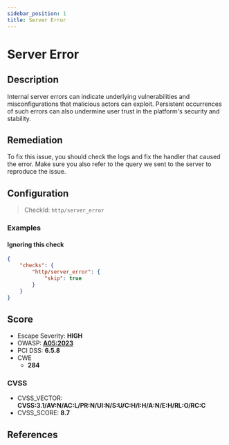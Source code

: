 ```yaml
---
sidebar_position: 1
title: Server Error
---
```


# Server Error

## Description

Internal server errors can indicate underlying vulnerabilities and misconfigurations that malicious actors can exploit. Persistent occurrences of such errors can also undermine user trust in the platform's security and stability.

## Remediation

To fix this issue, you should check the logs and fix the handler that caused the error.
Make sure you also refer to the query we sent to the server to reproduce the issue.


## Configuration

> CheckId: `http/server_error`


### Examples


#### Ignoring this check

```json
{
    "checks": {
        "http/server_error": {
            "skip": true
        }
    }
}
```




## Score

- Escape Severity: **<span className="high-severity">HIGH</span>**
- OWASP: **[A05:2023](https://github.com/OWASP/API-Security/blob/master/editions/2023/en/0xa5-broken-function-level-authorization.md)**
- PCI DSS: **6.5.8**
- CWE
  - **284**




### CVSS

- CVSS_VECTOR: **CVSS:3.1/AV:N/AC:L/PR:N/UI:N/S:U/C:H/I:H/A:N/E:H/RL:O/RC:C**
- CVSS_SCORE: **8.7**

## References


